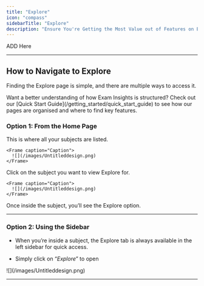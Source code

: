 ```yaml
---
title: "Explore"
icon: "compass"
sidebarTitle: "Explore"
description: "Ensure You're Getting the Most Value out of Features on Explore"
---
```


ADD Here

***

## How to Navigate to Explore

Finding the Explore page is simple, and there are multiple ways to access it.

<Tip>
  Want a better understanding of how Exam Insights is structured? Check out our [Quick Start Guide](/getting_started/quick_start_guide) to see how our pages are organised and where to find key features.
</Tip>

### Option 1: From the Home Page

<Steps>
  <Step title="Go to your Home Page">
    This is where all your subjects are listed.

    <Frame caption="Caption">
      ![](/images/Untitleddesign.png)
    </Frame>
  </Step>

  <Step title="Select a Subject">
    Click on the subject you want to view Explore for.

    <Frame caption="Caption">
      ![](/images/Untitleddesign.png)
    </Frame>
  </Step>

  <Step title="Click Explore">
    Once inside the subject, you’ll see the Explore option.
  </Step>
</Steps>

***

### Option 2: Using the Sidebar

* When you’re inside a subject, the Explore tab is always available in the left sidebar for quick access.

* Simply click on “*Explore*” to open

<Frame caption="Caption">
  ![](/images/Untitleddesign.png)
</Frame>

***